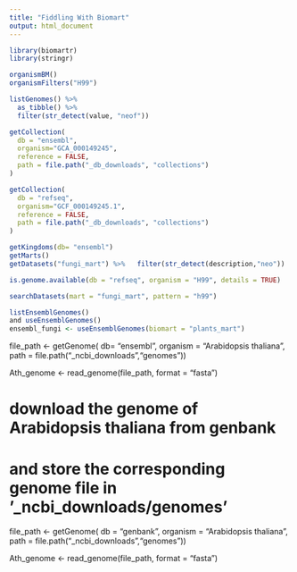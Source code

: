 ```yaml
---
title: "Fiddling With Biomart"
output: html_document
---
```


```r
library(biomartr)
library(stringr)

```

```r
organismBM()
organismFilters("H99")

```

```r
listGenomes() %>%
  as_tibble() %>%
  filter(str_detect(value, "neof"))
```

```r
getCollection(
  db = "ensembl",
  organism="GCA_000149245",
  reference = FALSE,
  path = file.path("_db_downloads", "collections")
)
```

```r
getCollection(
  db = "refseq",
  organism="GCF_000149245.1",
  reference = FALSE,
  path = file.path("_db_downloads", "collections")
)
```



```r
getKingdoms(db= "ensembl")
getMarts()
getDatasets("fungi_mart") %>%   filter(str_detect(description,"neo"))
```


```r
is.genome.available(db = "refseq", organism = "H99", details = TRUE)

```

```r
searchDatasets(mart = "fungi_mart", pattern = "h99")

listEnsemblGenomes() 
and useEnsemblGenomes()
ensembl_fungi <- useEnsemblGenomes(biomart = "plants_mart")

```


file_path <- getGenome( db= "ensembl", 
             organism = "Arabidopsis thaliana", 
             path = file.path("_ncbi_downloads","genomes"))

Ath_genome <- read_genome(file_path, format = "fasta")


# download the genome of Arabidopsis thaliana from genbank
# and store the corresponding genome file in '_ncbi_downloads/genomes'
file_path <- getGenome( db       = "genbank", 
             organism = "Arabidopsis thaliana", 
             path = file.path("_ncbi_downloads","genomes"))

Ath_genome <- read_genome(file_path, format = "fasta")


